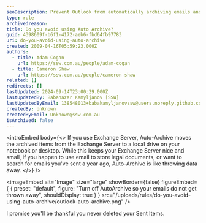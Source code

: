 ```yaml
---
seoDescription: Prevent Outlook from automatically archiving emails and losing track of important messages by turning off AutoArchive.
type: rule
archivedreason:
title: Do you avoid using Auto Archive?
guid: 4398609f-b6f1-4172-aeb6-fbd64fb97783
uri: do-you-avoid-using-auto-archive
created: 2009-04-16T05:59:23.000Z
authors:
  - title: Adam Cogan
    url: https://ssw.com.au/people/adam-cogan
  - title: Cameron Shaw
    url: https://ssw.com.au/people/cameron-shaw
related: []
redirects: []
lastUpdated: 2024-09-14T23:00:29.000Z
lastUpdatedBy: Babanazar Kamyljanov [SSW]
lastUpdatedByEmail: 138548013+babakamyljanovssw@users.noreply.github.com
createdBy: Unknown
createdByEmail: Unknown@ssw.com.au
isArchived: false
---
```


<introEmbed
  body={<>
If you use Exchange Server, Auto-Archive moves the archived items from the Exchange Server to a local drive on your notebook or desktop. While this keeps your Exchange Server nice and small, if you happen to use email to store legal documents, or want to search for emails you've sent a year ago, Auto-Archive is like throwing data away.
  </>}
/>

<imageEmbed
  alt="Image"
  size="large"
  showBorder={false}
  figureEmbed={ {
    preset: "default",
    figure: "Turn off AutoArchive so your emails do not get thrown away",
    shouldDisplay: true
  } }
  src="/uploads/rules/do-you-avoid-using-auto-archive/outlook-auto-archive.png"
/>

I promise you'll be thankful you never deleted your Sent Items.
